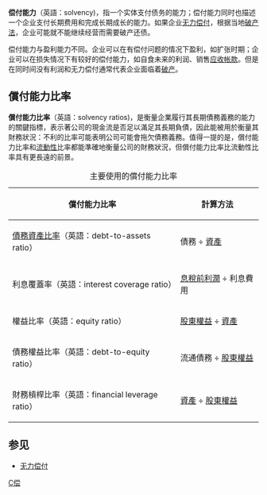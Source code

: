 '''偿付能力'''（英語：solvency)，指一个实体支付债务的能力；偿付能力同时也描述一个企业支付长期费用和完成长期成长的能力。如果企业[[无力偿付|无力偿付]]，根据当地[[破产法|破产法]]，企业可能就不能继续经营而需要破产还债。

偿付能力与盈利能力不同。企业可以在有偿付问题的情况下盈利，如扩张时期；企业可以在损失情况下有较好的偿付能力，如自食未来的利润、销售[[應收帳款|应收帐款]]。但是在同时间没有利润和无力偿付通常代表企业面临着[[破产|破产]]。

== 償付能力比率 ==
'''償付能力比率'''（英語：solvency ratios)，是衡量企業履行其長期債務義務的能力的關鍵指標，表示著公司的現金流是否足以滿足其長期負債，因此能被用於衡量其財務狀況：不利的比率可能表明公司可能會拖欠債務義務。值得一提的是，償付能力比率和[[市场流通性|流動性]]比率都能準確地衡量公司的財務狀況，但償付能力比率比流動性比率具有更長遠的前景。
{| class="wikitable"
|+主要使用的償付能力比率
!償付能力比率
!計算方法
|-
|[[资产负债率|債務資產比率]]（英語：debt-to-assets ratio）
|債務 ÷ [[資產|資產]]
|-
|利息覆蓋率（英語：interest coverage ratio）
|[[息稅前利潤|息稅前利潤]] ÷ 利息費用
|-
|權益比率（英語：equity ratio）
|[[股東權益|股東權益]] ÷ [[資產|資產]]
|-
|債務權益比率（英語：debt-to-equity ratio）
|流通債務 ÷ [[股東權益|股東權益]]
|-
|財務槓桿比率（英語：financial leverage ratio）
|[[資產|資產]] ÷ [[股東權益|股東權益]]
|}

== 参见 ==
* [[无力偿付|无力偿付]]

[[Category:金融学|C偿]]